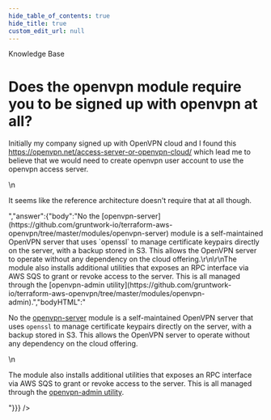 ```yaml
---
hide_table_of_contents: true
hide_title: true
custom_edit_url: null
---
```



<CenterLayout>
<span className="searchCategory">Knowledge Base</span>
<h1>Does the openvpn module require you to be signed up with openvpn at all?</h1>
<GitHub discussion={{"id":"D_kwDOF8slf84APF80","number":312,"author":{"login":"yorinasub17"},"title":"Does the openvpn module require you to be signed up with openvpn at all?","body":"Initially my company signed up with OpenVPN cloud and I found this https://openvpn.net/access-server-or-openvpn-cloud/ which lead me to believe that we would need to create openvpn user account to use the openvpn access server.\r\n\r\nIt seems like the reference architecture doesn't require that at all though.","bodyHTML":"<p dir=\"auto\">Initially my company signed up with OpenVPN cloud and I found this <a href=\"https://openvpn.net/access-server-or-openvpn-cloud/\" rel=\"nofollow\">https://openvpn.net/access-server-or-openvpn-cloud/</a> which lead me to believe that we would need to create openvpn user account to use the openvpn access server.</p>\n<p dir=\"auto\">It seems like the reference architecture doesn't require that at all though.</p>","answer":{"body":"No the [openvpn-server](https://github.com/gruntwork-io/terraform-aws-openvpn/tree/master/modules/openvpn-server) module is a self-maintained OpenVPN server that uses `openssl` to manage certificate keypairs directly on the server, with a backup stored in S3. This allows the OpenVPN server to operate without any dependency on the cloud offering.\r\n\r\nThe module also installs additional utilities that exposes an RPC interface via AWS SQS to grant or revoke access to the server. This is all managed through the [openvpn-admin utility](https://github.com/gruntwork-io/terraform-aws-openvpn/tree/master/modules/openvpn-admin).","bodyHTML":"<p dir=\"auto\">No the <a href=\"https://github.com/gruntwork-io/terraform-aws-openvpn/tree/master/modules/openvpn-server\">openvpn-server</a> module is a self-maintained OpenVPN server that uses <code class=\"notranslate\">openssl</code> to manage certificate keypairs directly on the server, with a backup stored in S3. This allows the OpenVPN server to operate without any dependency on the cloud offering.</p>\n<p dir=\"auto\">The module also installs additional utilities that exposes an RPC interface via AWS SQS to grant or revoke access to the server. This is all managed through the <a href=\"https://github.com/gruntwork-io/terraform-aws-openvpn/tree/master/modules/openvpn-admin\">openvpn-admin utility</a>.</p>"}}} />

</CenterLayout>
  

<!-- ##DOCS-SOURCER-START
{
  "sourcePlugin": "github-discussions",
  "hash": "60bd275966af7b1c685044b38824aff6"
}
##DOCS-SOURCER-END -->
